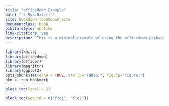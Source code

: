 ---
title: "officedown Example"
date: "`r Sys.Date()`"
site: bookdown::bookdown_site
documentclass: book
biblio-style: apalike
link-citations: yes
description: "This is a minimal example of using the officedown package to write a Word document."
---



```{r include=FALSE}
library(knitr)
library(officedown)
library(officer)
library(magrittr)
library(ggplot2)
opts_chunk$set(echo = TRUE, tab.lp="Table:", fig.lp="Figure:")
bkm <- run_bookmark
```


```{r}
block_toc(level = 1)
```


```{r}
block_toc(seq_id = c("fig1", "fig2"))
```

